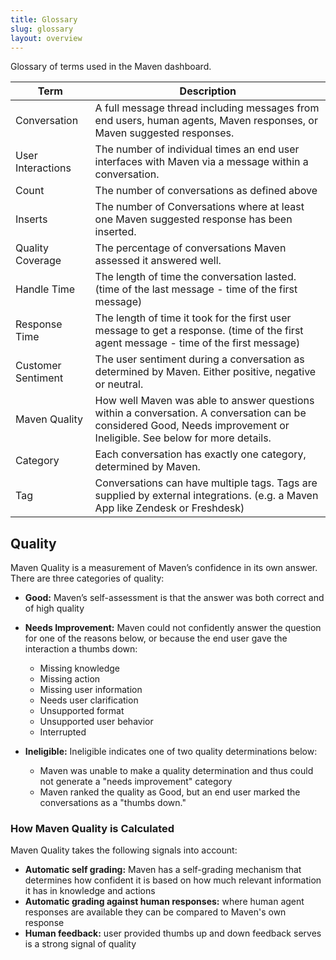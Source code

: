 ```yaml
---
title: Glossary
slug: glossary
layout: overview
---
```


Glossary of terms used in the Maven dashboard.

| **Term**           | **Description**                                                                                                                                                                                                                                                                                  |
|-----------------------------------|-----------------------------------------|
| Conversation       | A full message thread including messages from end users, human agents, Maven responses, or Maven suggested responses.                                                                                                                                                                            |
| User Interactions  | The number of individual times an end user interfaces with Maven via a message within a conversation.                                                                                                                                                                                            |
| Count              | The number of conversations as defined above                                                                                                                                                                                                                                                     |
| Inserts            | The number of Conversations where at least one Maven suggested response has been inserted.                                                                                                                                                                                                       |
| Quality Coverage   | The percentage of conversations Maven assessed it answered well.                                                                                                                                                                                                                              |
| Handle Time        | The length of time the conversation lasted. (time of the last message - time of the first message)                                                                                                                                                                                               |
| Response Time      | The length of time it took for the first user message to get a response. (time of the first agent message - time of the first message)                                                                                                                                                           |
| Customer Sentiment | The user sentiment during a conversation as determined by Maven. Either positive, negative or neutral.                                                                                                                                                                                           |
| Maven Quality      | How well Maven was able to answer questions within a conversation. A conversation can be considered Good, Needs improvement or Ineligible. See below for more details.                                                                                                                                                                                                                                                                                                                                                                                                                                                                                        |
| Category           | Each conversation has exactly one category, determined by Maven.                                                                                                                                                                                                                                 |
| Tag                | Conversations can have multiple tags. Tags are supplied by external integrations. (e.g. a Maven App like Zendesk or Freshdesk)                                                                                                                                                                   |

## Quality

Maven Quality is a measurement of Maven’s confidence in its own answer. There are three categories of quality:

- **Good:** Maven’s self-assessment is that the answer was both correct and of high quality
- **Needs Improvement:** Maven could not confidently answer the question for one of the reasons below, or because the end user gave the interaction a thumbs down:
  - Missing knowledge
  - Missing action
  - Missing user information
  - Needs user clarification
  - Unsupported format
  - Unsupported user behavior
  - Interrupted

- **Ineligible:** Ineligible indicates one of two quality determinations below: 
  - Maven was unable to make a quality determination and thus could not generate a "needs improvement" category
  - Maven ranked the quality as Good, but an end user marked the conversations as a "thumbs down."

### How Maven Quality is Calculated

Maven Quality takes the following signals into account:

- **Automatic self grading:** Maven has a self-grading mechanism that determines how confident it is based on how much relevant information it has in knowledge and actions
- **Automatic grading against human responses:** where human agent responses are available they can be compared to Maven's own response
- **Human feedback:** user provided thumbs up and down feedback serves is a strong signal of quality
